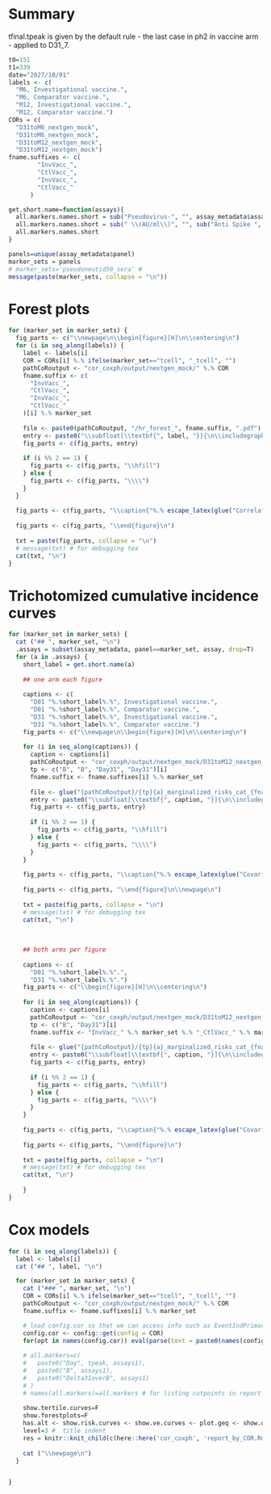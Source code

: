 # Summary

tfinal.tpeak is given by the default rule - the last case in ph2 in vaccine arm - applied to D31_7. 


```r
t0=151
t1=339
date="2027/10/01"
labels <- c(
  "M6, Investigational vaccine.", 
  "M6, Comparator vaccine.", 
  "M12, Investigational vaccine.", 
  "M12, Comparator vaccine.")
CORs = c(
  "D31toM6_nextgen_mock", 
  "D31toM6_nextgen_mock", 
  "D31toM12_nextgen_mock", 
  "D31toM12_nextgen_mock")
fname.suffixes <- c(
        "InvVacc_",
        "CtlVacc_",
        "InvVacc_",
        "CtlVacc_"
      )

get.short.name=function(assays){
  all.markers.names.short = sub("Pseudovirus-", "", assay_metadata$assay_label_short[match(assays,assay_metadata$assay)])
  all.markers.names.short = sub(" \\(AU/ml\\)", "", sub("Anti Spike ", "", all.markers.names.short))
  all.markers.names.short
}

panels=unique(assay_metadata$panel)
marker_sets = panels
# marker_sets='pseudoneutid50_sera' #
message(paste(marker_sets, collapse = "\n"))
```


# Forest plots

```r
for (marker_set in marker_sets) {
  fig_parts <- c("\\newpage\n\\begin{figure}[H]\n\\centering\n")
  for (i in seq_along(labels)) {
    label <- labels[i]
    COR = CORs[i] %.% ifelse(marker_set=="tcell", "_tcell", "")
    pathCoRoutput <- "cor_coxph/output/nextgen_mock/" %.% COR
    fname.suffix <- c(
      "InvVacc_",
      "CtlVacc_",
      "InvVacc_",
      "CtlVacc_"
    )[i] %.% marker_set
    
    file <- paste0(pathCoRoutput, "/hr_forest_", fname.suffix, ".pdf")
    entry <- paste0("\\subfloat[\\textbf{", label, "}]{\n\\includegraphics[width=0.45\\textwidth]{", file, "}}")
    fig_parts <- c(fig_parts, entry)
    
    if (i %% 2 == 1) {
      fig_parts <- c(fig_parts, "\\hfill")
    } else {
      fig_parts <- c(fig_parts, "\\\\")
    }
  }
  
  fig_parts <- c(fig_parts, "\\caption{"%.% escape_latex(glue("Correlate of risk analyses of {marker_set} markers. Covariate-adjusted hazard ratios (HRs) of COVID-19 (A, B: 7 to {t0} days post D31, C, D: 7 to {t1} days post D31) per 10-fold increase in the designated immune marker at D01, at D31, or for D31/D01 fold-change as indicated. Cases acquired a COVID-19 endpoint (A, B) 7 days post D31 through {t0} days post D31 or (C, D) 7 days post D31 through {t1} days post D31. (A, C) Investigational Vaccine arm; (B, D) Comparator Vaccine arm. Non-cases have no evidence of SARS-CoV-2 infection (i.e., never tested nucleic acid amplification/PCR positive) after D01 up to the date by which the last enrolled participant reached {t1} days post D31 ({date}).  HRs were estimated using inverse probability sampling weighted Cox regression models; 95% confidence intervals (CIs) and Wald-based p-values are shown. Analyses adjust for the randomization strata and baseline risk score via an inverse probability sampling weighted Cox model (cor_coxph module at CoVPN GitHub) (ccIAS). FWER, family-wise error rate adjusted p-value. N, Nucleocapsid protein. D50, 50% inhibitory serum dilution neutralizing antibody titer. nAb, neutralizing antibody."))  %.% "}")
  
  fig_parts <- c(fig_parts, "\\end{figure}\n")
  
  txt = paste(fig_parts, collapse = "\n")
  # message(txt) # for debugging tex
  cat(txt, "\n")
}
```


# Trichotomized cumulative incidence curves

\newpage

```r
for (marker_set in marker_sets) {
  cat ("## ", marker_set, "\n")
  .assays = subset(assay_metadata, panel==marker_set, assay, drop=T)
  for (a in .assays) {
    short_label = get.short.name(a)
    
    ## one arm each figure
    
    captions <- c(
      "D01 "%.%short_label%.%", Investigational vaccine.", 
      "D01 "%.%short_label%.%", Comparator vaccine.", 
      "D31 "%.%short_label%.%", Investigational vaccine.", 
      "D31 "%.%short_label%.%", Comparator vaccine.")
    fig_parts <- c("\\newpage\n\\begin{figure}[H]\n\\centering\n")
    
    for (i in seq_along(captions)) {
      caption <- captions[i]
      pathCoRoutput <- "cor_coxph/output/nextgen_mock/D31toM12_nextgen_mock"  %.% ifelse(marker_set=="tcell", "_tcell", "")
      tp <- c("B", "B", "Day31", "Day31")[i]
      fname.suffix <- fname.suffixes[i] %.% marker_set
      
      file <- glue("{pathCoRoutput}/{tp}{a}_marginalized_risks_cat_{fname.suffix}.pdf")
      entry <- paste0("\\subfloat[\\textbf{", caption, "}]{\n\\includegraphics[width=0.45\\textwidth]{", file, "}}")
      fig_parts <- c(fig_parts, entry)
      
      if (i %% 2 == 1) {
        fig_parts <- c(fig_parts, "\\hfill")
      } else {
        fig_parts <- c(fig_parts, "\\\\")
      }
    }
    
    fig_parts <- c(fig_parts, "\\caption{"%.% escape_latex(glue("Covariate-adjusted cumulative incidence of COVID-19 by Low, Medium, High tertile of {short_label}. (A, B) By D01 marker tertile subgroups for the Investigational and Comparator Vaccine arms; (C, D) By D31 marker tertile subgroups for the Investigational and Comparator Vaccine arms. COVID-19 endpoints are counted between 7 and {t1} days post D31. Antibody marker cut-points defining each tertile (based on the Investigational Vaccine arm) are shown in the upper-left inset panel in each plot. The gray line in each plot is the overall cumulative incidence rate curve in the vaccine arm being compared, where the last point shown is the last event time in the comparison arm. The overall P-value is from a generalized Wald-test p-value of the null hypothesis that the hazard rate is constant across the Low, Medium, and High tertile groups. Analyses adjust for randomization strata and baseline risk score via an inverse probability sampling weighted Cox model (cor_coxph module at CoVPN GitHub) (ccIAS). ID50, 50% inhibitory dilution neutralizing antibody titer. nAb, neutralizing antibody titer."))  %.% "}")
    
    fig_parts <- c(fig_parts, "\\end{figure}\n\\newpage\n")
    
    txt = paste(fig_parts, collapse = "\n")
    # message(txt) # for debugging tex
    cat(txt, "\n")
    
    
    
    ## both arms per figure
    
    captions <- c(
      "D01 "%.%short_label%.%".", 
      "D31 "%.%short_label%.%".")
    fig_parts <- c("\\begin{figure}[H]\n\\centering\n")
    
    for (i in seq_along(captions)) {
      caption <- captions[i]
      pathCoRoutput <- "cor_coxph/output/nextgen_mock/D31toM12_nextgen_mock"  %.% ifelse(marker_set=="tcell", "_tcell", "")
      tp <- c("B", "Day31")[i]
      fname.suffix <- "InvVacc_" %.% marker_set %.% "_CtlVacc_" %.% marker_set
      
      file <- glue("{pathCoRoutput}/{tp}{a}_marginalized_risks_cat_{fname.suffix}.pdf")
      entry <- paste0("\\subfloat[\\textbf{", caption, "}]{\n\\includegraphics[width=0.45\\textwidth]{", file, "}}")
      fig_parts <- c(fig_parts, entry)
      
      if (i %% 2 == 1) {
        fig_parts <- c(fig_parts, "\\hfill")
      } else {
        fig_parts <- c(fig_parts, "\\\\")
      }
    }
    
    fig_parts <- c(fig_parts, "\\caption{"%.% escape_latex(glue("Covariate-adjusted cumulative incidence of COVID-19 by Low, Medium, High tertile of {short_label}. (A) By D01 marker tertile subgroups for the Investigational and Comparator Vaccine arms; (B) By D31 marker tertile subgroups for the Investigational and Comparator Vaccine arms. COVID-19 endpoints are counted between 7 and {t1} days post D31. Antibody marker cut-points defining each tertile (based on the Investigational Vaccine arm) are shown in the upper-left inset panel in each plot. Analyses adjust for randomization strata and baseline risk score via an inverse probability sampling weighted Cox model (cor_coxph module at CoVPN GitHub) (ccIAS). ID50, 50% inhibitory dilution neutralizing antibody titer. nAb, neutralizing antibody titer."))  %.% "}")
    
    fig_parts <- c(fig_parts, "\\end{figure}\n")
    
    txt = paste(fig_parts, collapse = "\n")
    # message(txt) # for debugging tex
    cat(txt, "\n")
    
    }
}
```


# Cox models

```r

for (i in seq_along(labels)) {
  label <- labels[i]
  cat ("## ", label, "\n")

  for (marker_set in marker_sets) {
    cat ("### ", marker_set, "\n")
    COR = CORs[i] %.% ifelse(marker_set=="tcell", "_tcell", "")
    pathCoRoutput <- "cor_coxph/output/nextgen_mock/" %.% COR
    fname.suffix <- fname.suffixes[i] %.% marker_set

    # load config.cor so that we can access info such as EventIndPrimary
    config.cor <- config::get(config = COR)
    for(opt in names(config.cor)) eval(parse(text = paste0(names(config.cor[opt])," <- config.cor[[opt]]")))
  
    # all.markers=c(
    #   paste0("Day", tpeak, assays1),
    #   paste0("B", assays1),
    #   paste0("Delta31overB", assays1)
    # )
    # names(all.markers)=all.markers # for listing cutpoints in report_by_COR.Rmd and for listing assays in report_by_COR_tertilecurves.Rmd
  
    show.tertile.curves=F
    show.forestplots=F
    has.alt <- show.risk.curves <- show.ve.curves <- plot.geq <- show.q <- F
    level=3 #  title indent
    res = knitr::knit_child(c(here::here('cor_coxph', 'report_by_COR.Rmd')), quiet = TRUE); cat(res, sep = '\n')
  
    cat ("\\newpage\n")
  }


}


```
